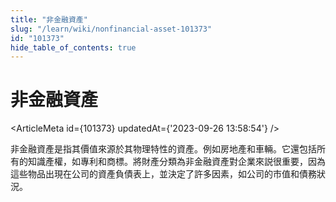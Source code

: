 ```yaml
---
title: "非金融資產"
slug: "/learn/wiki/nonfinancial-asset-101373"
id: "101373"
hide_table_of_contents: true
---
```



# 非金融資產

<ArticleMeta id={101373} updatedAt={'2023-09-26 13:58:54'} />
<div className='border-solid border-b border-t-0 my-4 border-[var(--ifm-color-gray-300)]' />

非金融資產是指其價值來源於其物理特性的資產。例如房地產和車輛。它還包括所有的知識產權，如專利和商標。將財產分類為非金融資產對企業來説很重要，因為這些物品出現在公司的資產負債表上，並決定了許多因素，如公司的市值和債務狀況。

